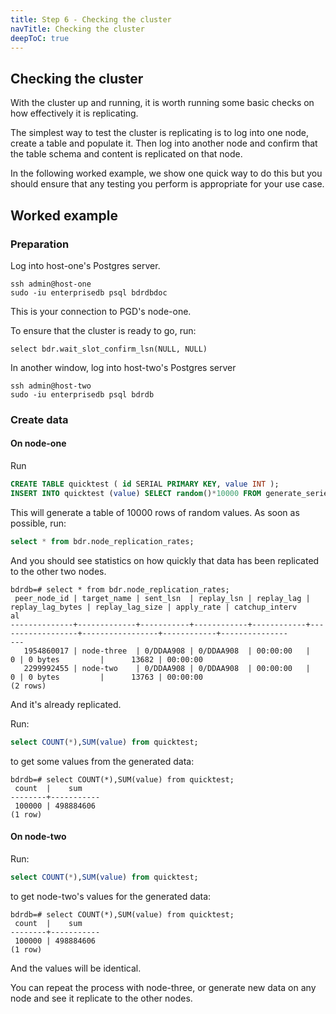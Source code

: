 ```yaml
---
title: Step 6 - Checking the cluster
navTitle: Checking the cluster
deepToC: true
---
```


## Checking the cluster

With the cluster up and running, it is worth running some basic checks on how effectively it is replicating.

The simplest way to test the cluster is replicating is to log into one node, create a table and populate it.
Then log into another node and confirm that the table schema and content is replicated on that node.

In the following worked example, we show one quick way to do this but you should ensure that any testing you perform is appropriate for your use case.

## Worked example

### Preparation

Log into host-one's Postgres server.
```
ssh admin@host-one
sudo -iu enterprisedb psql bdrdbdoc
```

This is your connection to PGD's node-one.

To ensure that the cluster is ready to go, run: 

```
select bdr.wait_slot_confirm_lsn(NULL, NULL)
```

In another window, log into host-two's Postgres server

```
ssh admin@host-two
sudo -iu enterprisedb psql bdrdb
```

### Create data

#### On node-one

Run

```sql
CREATE TABLE quicktest ( id SERIAL PRIMARY KEY, value INT ); 
INSERT INTO quicktest (value) SELECT random()*10000 FROM generate_series(1,10000);
```

This will generate a table of 10000 rows of random values. As soon as possible, run:

```sql
select * from bdr.node_replication_rates;
```

And you should see statistics on how quickly that data has been replicated to the other two nodes.

```console
bdrdb=# select * from bdr.node_replication_rates;
 peer_node_id | target_name | sent_lsn  | replay_lsn | replay_lag | replay_lag_bytes | replay_lag_size | apply_rate | catchup_interv
al
--------------+-------------+-----------+------------+------------+------------------+-----------------+------------+---------------
---
   1954860017 | node-three  | 0/DDAA908 | 0/DDAA908  | 00:00:00   |                0 | 0 bytes         |      13682 | 00:00:00
   2299992455 | node-two    | 0/DDAA908 | 0/DDAA908  | 00:00:00   |                0 | 0 bytes         |      13763 | 00:00:00
(2 rows)
```

And it's already replicated. 

Run:

```sql
select COUNT(*),SUM(value) from quicktest;
```

to get some values from the generated data:

```
bdrdb=# select COUNT(*),SUM(value) from quicktest;
 count  |    sum
--------+-----------
 100000 | 498884606
(1 row)
```

#### On node-two

Run:

```sql
select COUNT(*),SUM(value) from quicktest;
```

to get node-two's values for the generated data:

```
bdrdb=# select COUNT(*),SUM(value) from quicktest;
 count  |    sum
--------+-----------
 100000 | 498884606
(1 row)
```

And the values will be identical.

You can repeat the process with node-three, or generate new data on any node and see it replicate to the other nodes.

